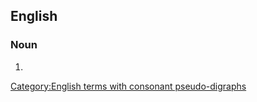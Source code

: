 ==English==

===Noun===
{{head|en|noun form}}

# {{plural of|en|upholder}}

[[Category:English terms with consonant pseudo-digraphs]]